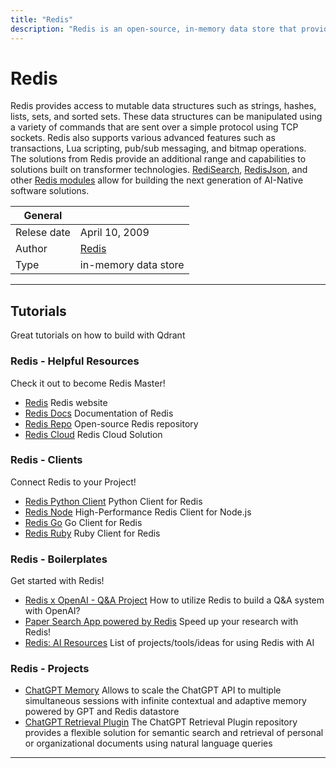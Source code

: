 ```yaml
---
title: "Redis"
description: "Redis is an open-source, in-memory data store that provides access to mutable data structures via a set of commands. It is also a real-time data platform that functions as a blazing fast vector database, ML feature store, and data serving layer across a variety of workloads. Redis offers high performance and scalability, making it a popular choice for use in web applications and other use cases that require fast data access."
---
```


# Redis

Redis provides access to mutable data structures such as strings, hashes, lists, sets, and sorted sets.
These data structures can be manipulated using a variety of commands that are sent over a simple protocol
using TCP sockets. Redis also supports various advanced features such as transactions, Lua scripting, pub/sub
messaging, and bitmap operations.  
The solutions from Redis provide an additional range and capabilities to solutions built on transformer
technologies. [RediSearch](https://github.com/RediSearch/RediSearch), [RedisJson](https://github.com/RedisJSON/RedisJSON),
and other [Redis modules](https://redis.io/resources/modules/) allow for building the next generation of AI-Native software
solutions.

| General     |                            |
| ----------- | -------------------------- |
| Relese date | April 10, 2009             |
| Author      | [Redis](https://redis.io/) |
| Type        | in-memory data store       |

---

## Tutorials

Great tutorials on how to build with Qdrant

<TechTutorials/>

### Redis - Helpful Resources

Check it out to become Redis Master!

- [Redis](https://redis.io/) Redis website
- [Redis Docs](https://redis.io/docs/) Documentation of Redis
- [Redis Repo](https://github.com/redis/redis) Open-source Redis repository
- [Redis Cloud](https://redis.com/redis-enterprise-cloud/overview/) Redis Cloud Solution

### Redis - Clients

Connect Redis to your Project!

- [Redis Python Client](https://redis.io/docs/clients/python/) Python Client for Redis
- [Redis Node](https://docs.redis.com/latest/rs/references/client_references/client_nodejs/) High-Performance Redis Client for Node.js
- [Redis Go](https://redis.io/docs/clients/go/) Go Client for Redis
- [Redis Ruby](https://docs.redis.com/latest/rs/references/client_references/client_ruby/) Ruby Client for Redis

### Redis - Boilerplates

Get started with Redis!

- [Redis x OpenAI - Q&A Project](https://github.com/RedisVentures/redis-openai-qna) How to utilize Redis to build a Q&A system with OpenAI?
- [Paper Search App powered by Redis](https://github.com/RedisVentures/redis-arXiv-search) Speed up your research with Redis!
- [Redis: AI Resources](https://github.com/RedisVentures/redis-ai-resources) List of projects/tools/ideas for using Redis with AI

### Redis - Projects

- [ChatGPT Memory](https://github.com/continuum-llms/chatgpt-memory) Allows to scale the ChatGPT API to multiple simultaneous sessions with infinite contextual and adaptive memory powered by GPT and Redis datastore
- [ChatGPT Retrieval Plugin](https://github.com/openai/chatgpt-retrieval-plugin) The ChatGPT Retrieval Plugin repository provides a flexible solution for semantic search and retrieval of personal or organizational documents using natural language queries

---
